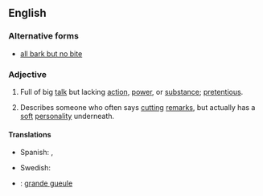 ==English==

===Alternative forms===
* [[all bark but no bite]]

===Adjective===
{{en-adj|head=[[all]] [[bark]] [[and]] [[no]] [[bite]]|-}}

# {{idiomatic}} Full of big [[talk]] but lacking [[action]], [[power]], or [[substance]]; [[pretentious]].
# {{idiomatic}} Describes someone who often says [[cutting]] [[remarks]], but actually has a [[soft]] [[personality]] underneath.

====Translations====
{{trans-top|full of big talk}}
* Spanish: {{t|es|perro ladrador, poco mordedor}}, {{t-|es|mucho ruido y pocas nueces}}
{{trans-mid}}
* Swedish: {{t|sv|stor i orden men liten på jorden}}
{{trans-bottom}}

{{checktrans-top}}
* {{ttbc|fr}}: [[grande gueule]]
{{trans-bottom}}